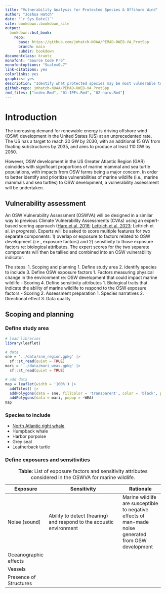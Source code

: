 ```yaml
---
title: "Vulnerability Analysis for Protected Species & Offshore Wind"
author: "Joshua Hatch"
date: '`r Sys.Date()`'
site: bookdown::bookdown_site
output:
  bookdown::bs4_book:
    repo:
      base: https://github.com/jmhatch-NOAA/PEMAD-OWEB-VA_ProtSpp
      branch: main
      subdir: bookdown
documentclass: krantz
monofont: "Source Code Pro"
monofontoptions: "Scale=0.7"
link-citations: yes
colorlinks: yes
graphics: yes
description: "Identify what protected species may be most vulnerable to offshore wind development."
github-repo: jmhatch-NOAA/PEMAD-OWEB-VA_ProtSpp
rmd_files: ["index.Rmd", "01-IPFs.Rmd", "02-narw.Rmd"]
---
```


# Introduction

The increasing demand for renewable energy is driving offshore wind (OSW) development in the United States (US) at an unprecedented rate. The US has a target to reach 30 GW by 2030, with an additional 15 GW from floating substructures by 2035, and aims to produce at least 110 GW by 2050.

However, OSW development in the US Greater Atlantic Region (GAR) coincides with significant proportions of marine mammal and sea turtle populations, with impacts from OSW farms being a major concern. In order to better identify and prioritize vulnerabilities of marine wildlife (i.e., marine mammals and sea turtles) to OSW development, a vulnerability assessment will be undertaken.

## Vulnerability assessment

An OSW Vulnerability Assessment (OSWVA) will be designed in a similar way to previous Climate Vulnerability Assessments (CVAs) using an expert-based scoring approach ([Hare et al. 2016](https://journals.plos.org/plosone/article?id=10.1371/journal.pone.0146756); [Lettrich et al. 2023](https://journals.plos.org/plosone/article?id=10.1371/journal.pone.0290643); Lettrich et al. *In progress*). Experts will be asked to score multiple features for two separate components: 1) overlap or exposure to factors related to OSW development (i.e., exposure factors) and 2) sensitivity to those exposure factors re: biological attributes. The expert scores for the two separate components will then be tallied and combined into an OSW vulnerability indicator.

The steps:
1.  Scoping and planning
    1.  Define study area
    2.  Identify species to include
    3.  Define OSW exposure factors
        1.  Factors measuring physical change in the environment re: OSW development that could impact marine wildlife
            -   Scoring
    4.  Define sensitivity attributes
        1.  Biological traits that indicate the ability of marine wildlife to respond to the OSW exposure factors
            -   Scoring
2.  Assessment preparation
    1.  Species narratives
    2.  Directional effect
    3.  Data quality

## Scoping and planning

### Define study area

```r
# load libraries
library(leaflet)

# data
sne = '../data/sne_region.gpkg' |>
  sf::st_read(quiet = TRUE)
mari = '../data/mari_weas.gpkg' |>
  sf::st_read(quiet = TRUE)

# add data
map = leaflet(width = '100%') |>
  addTiles() |>
  addPolygons(data = sne, fillColor = 'transparent', color = 'black', popup = ~REGION) |>
  addPolygons(data = mari, popup = ~WEA)
map
```

### Species to include

-   [North Atlantic right whale](#north-atlantic-right-whale)
-   Humpback whale
-   Harbor porpoise
-   Grey seal
-   Leatherback turtle

### Define exposures and sensitivities

| Exposure               | Sensitivity                                                         | Rationale                                                                                            |
|-------------------|-----------------------------------|-------------------|
| Noise (sound)          | Ability to detect (hearing) and respond to the acoustic environment | Marine wildlife are susceptible to negative effects of man-made noise generated from OSW development |
| Oceanographic effects  |                                                                     |                                                                                                      |
| Vessels                |                                                                     |                                                                                                      |
| Presence of Structures |                                                                     |                                                                                                      |

: **Table**: List of exposure factors and sensitivity attributes considered in the OSWVA for marine wildlife.
